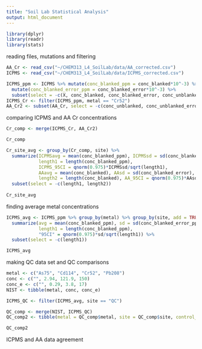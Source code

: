 ```yaml
---
title: "Soil Lab Statistical Analysis"
output: html_document
---
```


```r
library(dplyr)
library(readr)
library(stats)
```

reading files, mutations and filtering
```r
AA_Cr <- read_csv("~/CHEM313_L4_SoilLab/data/AA_corrected.csv")
ICPMS <- read_csv("~/CHEM313_L4_SoilLab/data/ICPMS_corrected.csv")

ICPMS_ppm <- ICPMS %>% mutate(conc_blanked_ppm = conc_blanked*10^-3) %>% 
  mutate(conc_blanked_error_ppm = conc_blanked_error*10^-3) %>% 
  subset(select = -c(X, conc_blanked, conc_blanked_error, conc_unblanked, conc_unblanked_error))
ICPMS_Cr <- filter(ICPMS_ppm, metal == "Cr52")
AA_Cr2 <- subset(AA_Cr, select = -c(conc_unblanked, conc_unblanked_error))
```

comparing ICPMS and AA Cr concentrations
```r
Cr_comp <- merge(ICPMS_Cr, AA_Cr2)

Cr_comp

Cr_site_avg <- group_by(Cr_comp, site) %>%
  summarize(ICPMSavg = mean(conc_blanked_ppm), ICPMSsd = sd(conc_blanked_error_ppm), 
            length1 = length(conc_blanked_ppm), 
            ICPMS_95CI = qnorm(0.975)*ICPMSsd/sqrt(length1),
            AAavg = mean(conc_blanked), AAsd = sd(conc_blanked_error),
            length2 = length(conc_blanked), AA_95CI = qnorm(0.975)*AAsd/sqrt(length2)) %>% 
  subset(select = -c(length1, length2))
  
Cr_site_avg
```
finding average metal concentrations
```r
ICPMS_avg <- ICPMS_ppm %>% group_by(metal) %>% group_by(site, add = TRUE) %>%
  summarize(avg = mean(conc_blanked_ppm), sd = sd(conc_blanked_error_ppm), 
            length1 = length(conc_blanked_ppm), 
            "95CI" = qnorm(0.975)*sd/sqrt(length1)) %>% 
  subset(select = -c(length1))

ICPMS_avg
```

making QC data set and QC comparisons
```r
metal <- c("As75", "Cd114", "Cr52", "Pb208")
conc <- c("", 2.94, 121.9, 150)
conc_e <- c("", 0.29, 3.8, 17)
NIST <- tibble(metal, conc, conc_e)

ICPMS_QC <- filter(ICPMS_avg, site == "QC")

QC_comp <- merge(NIST, ICPMS_QC)
QC_comp2 <- tibble(metal = QC_comp$metal, site = QC_comp$site, control_conc = QC_comp$conc, control_conc_e = QC_comp$conc_e, ICPMS_conc = QC_comp$avg, ICPMS_conc_e = QC_comp$sd, ICPMS_95CI = QC_comp$"95CI")

QC_comp2
```

ICPMS and AA data agreement
```r

```



